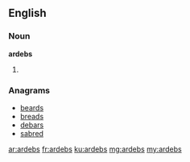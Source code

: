 ==English==

===Noun===
'''ardebs'''

# {{plural of|ardeb}}

===Anagrams===
* [[beards#English|beards]]
* [[breads#English|breads]]
* [[debars#English|debars]]
* [[sabred#English|sabred]]

[[ar:ardebs]]
[[fr:ardebs]]
[[ku:ardebs]]
[[mg:ardebs]]
[[my:ardebs]]